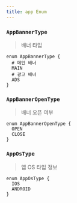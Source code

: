 ```yaml
---
title: app Enum
---
```



### `AppBannerType`
> 배너 타입


```js:title=AppBannerType
enum AppBannerType {
  # 메인 배너
  MAIN
  # 광고 배너
  ADS
}
```

### `AppBannerOpenType`
> 배너 오픈 여부


```js:title=AppBannerOpenType
enum AppBannerOpenType {
  OPEN
  CLOSE
}
```

### `AppOsType`
> 앱 OS 타입 정보

```js:title=AppOsType
enum AppOsType {
  IOS
  ANDROID
}
```